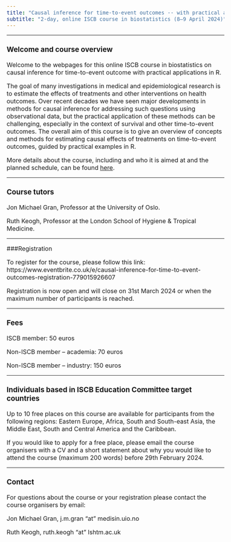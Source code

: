 ```yaml
---
title: "Causal inference for time-to-event outcomes -- with practical applications in R"
subtitle: "2-day, online ISCB course in biostatistics (8–9 April 2024)"
---
```


<style type="text/css">
  body{
  font-size: 12pt;
}
</style>

---

### Welcome and course overview

Welcome to the webpages for this online ISCB course in biostatistics on causal inference for time-to-event outcome with practical applications in R.

The goal of many investigations in medical and epidemiological research is to estimate the effects of treatments and other interventions on health outcomes. Over recent decades we have seen major developments in methods for causal inference for addressing such questions using observational data, but the practical application of these methods can be challenging, especially in the context of survival and other time-to-event outcomes. The overall aim of this course is to give an overview of concepts and methods for estimating causal effects of treatments on time-to-event outcomes, guided by practical examples in R.

More details about the course, including and who it is aimed at and the planned schedule, can be found [here](about.html).

---

### Course tutors

Jon Michael Gran, Professor at the University of Oslo.

Ruth Keogh, Professor at the London School of Hygiene & Tropical Medicine.

---

###Registration

To register for the course, please follow this link: https://www.eventbrite.co.uk/e/causal-inference-for-time-to-event-outcomes-registration-779015926607

Registration is now open and will close on 31st March 2024 or when the maximum number of participants is reached.

---

### Fees

ISCB member: 50 euros

Non-ISCB member – academia: 70 euros

Non-ISCB member – industry: 150 euros

---

### Individuals based in ISCB Education Committee target countries

Up to 10 free places on this course are available for participants from the following regions: Eastern Europe, Africa, South and South-east Asia, the Middle East, South and Central America and the Caribbean.

If you would like to apply for a free place, please email the course organisers with a CV and a short statement about why you would like to attend the course (maximum 200 words) before 29th February 2024. 

---

### Contact

For questions about the course or your registration please contact the course organisers by email:

Jon Michael Gran, j.m.gran "at" medisin.uio.no

Ruth Keogh, ruth.keogh "at" lshtm.ac.uk


</br>
